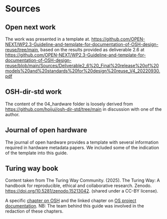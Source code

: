 # Sources

## Open next work {#sec-open-next-work}

The work was presented in a template at.
<https://github.com/OPEN-NEXT/WP2.3-Guideline-and-template-for-documentation-of-OSH-design-reuse/tree/main>, based on the results provided as deliverable 2.6 at <https://github.com/OPEN-NEXT/WP2.3-Guideline-and-template-for-documentation-of-OSH-design-reuse/blob/main/Sources/Deliverable2_6%20_Final%20release%20of%20models%20and%20standards%20for%20design%20reuse_V4_20220930.pdf>

## OSH-dir-std work

The content of the 04_hardware folder is loosely derived from <https://github.com/hoijui/osh-dir-std/tree/main> in discussion with one of the author.

## Journal of open hardware {#sec-journal-of-open-hardware}

The journal of open hardware provides a template with several information required in hardware metadata papers.
We included some of the indication of the template into this guide.

## Turing way book {#sec-source-turing}

Content taken from The Turing Way Community.
(2025).
The Turing Way: A handbook for reproducible, ethical and collaborative research.
Zenodo. 
<https://doi.org/10.5281/zenodo.15213042>. (shared under a CC-BY license).

A specific [chapter on OSH](https://book.the-turing-way.org/reproducible-research/open/open-hardware#what-is-the-source-of-open-source-hardware) and the linked chapter on [OS project documentation](https://book.the-turing-way.org/project-design/pd-overview/pd-overview-repro). 
NB: The team behind this guide was involved in the redaction of these chapters.

